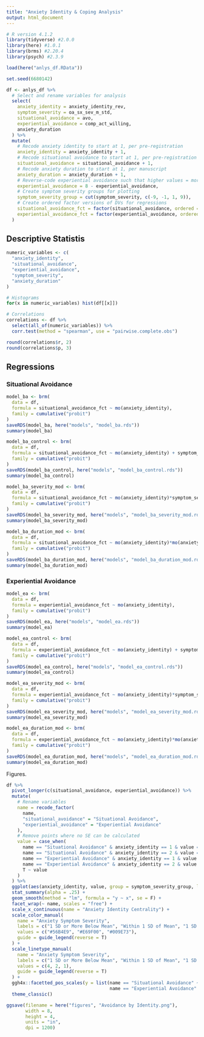 ```yaml
---
title: "Anxiety Identity & Coping Analysis"
output: html_document
---
```


```r
# R version 4.1.2
library(tidyverse) #2.0.0
library(here) #1.0.1
library(brms) #2.20.4
library(psych) #2.3.9

load(here("anlys_df.RData"))

set.seed(6680142)

df <- anlys_df %>%
  # Select and rename variables for analysis
  select(
    anxiety_identity = anxiety_identity_rev,
    symptom_severity = oa_sx_sev_m_std,
    situational_avoidance = avo,
    experiential_avoidance = comp_act_willing,
    anxiety_duration
  ) %>%
  mutate(
    # Recode anxiety identity to start at 1, per pre-registration
    anxiety_identity = anxiety_identity + 1,
    # Recode situational avoidance to start at 1, per pre-registration
    situational_avoidance = situational_avoidance + 1,
    # Recode anxiety duration to start at 1, per manuscript
    anxiety_duration = anxiety_duration + 1,
    # Reverse-code experiential avoidance such that higher values = more avoidance
    experiential_avoidance = 8 - experiential_avoidance,
    # Create symptom severity groups for plotting
    symptom_severity_group = cut(symptom_severity, c(-9, -1, 1, 9)),
    # Create ordered factor versions of DVs for regressions
    situational_avoidance_fct = factor(situational_avoidance, ordered = T),
    experiential_avoidance_fct = factor(experiential_avoidance, ordered = T)
  )
```

## Descriptive Statistis

```r
numeric_variables <- c(
  "anxiety_identity", 
  "situational_avoidance",
  "experiential_avoidance",
  "symptom_severity",
  "anxiety_duration"
)

# Histograms
for(x in numeric_variables) hist(df[[x]])

# Correlations
correlations <- df %>%
  select(all_of(numeric_variables)) %>%
  corr.test(method = "spearman", use = "pairwise.complete.obs")

round(correlations$r, 2)
round(correlations$p, 3)
```

## Regressions

### Situational Avoidance

```r
model_ba <- brm(
  data = df, 
  formula = situational_avoidance_fct ~ mo(anxiety_identity), 
  family = cumulative("probit")
)
saveRDS(model_ba, here("models", "model_ba.rds"))
summary(model_ba)

model_ba_control <- brm(
  data = df, 
  formula = situational_avoidance_fct ~ mo(anxiety_identity) + symptom_severity,
  family = cumulative("probit")
)
saveRDS(model_ba_control, here("models", "model_ba_control.rds"))
summary(model_ba_control)

model_ba_severity_mod <- brm(
  data = df, 
  formula = situational_avoidance_fct ~ mo(anxiety_identity)*symptom_severity, 
  family = cumulative("probit")
)
saveRDS(model_ba_severity_mod, here("models", "model_ba_severity_mod.rds"))
summary(model_ba_severity_mod)

model_ba_duration_mod <- brm(
  data = df, 
  formula = situational_avoidance_fct ~ mo(anxiety_identity)*mo(anxiety_duration) + symptom_severity, 
  family = cumulative("probit")
)
saveRDS(model_ba_duration_mod, here("models", "model_ba_duration_mod.rds"))
summary(model_ba_duration_mod)
```

### Experiential Avoidance

```r
model_ea <- brm(
  data = df, 
  formula = experiential_avoidance_fct ~ mo(anxiety_identity), 
  family = cumulative("probit")
)
saveRDS(model_ea, here("models", "model_ea.rds"))
summary(model_ea)

model_ea_control <- brm(
  data = df, 
  formula = experiential_avoidance_fct ~ mo(anxiety_identity) + symptom_severity,
  family = cumulative("probit")
)
saveRDS(model_ea_control, here("models", "model_ea_control.rds"))
summary(model_ea_control)

model_ea_severity_mod <- brm(
  data = df, 
  formula = experiential_avoidance_fct ~ mo(anxiety_identity)*symptom_severity, 
  family = cumulative("probit")
)
saveRDS(model_ea_severity_mod, here("models", "model_ea_severity_mod.rds"))
summary(model_ea_severity_mod)

model_ea_duration_mod <- brm(
  data = df, 
  formula = experiential_avoidance_fct ~ mo(anxiety_identity)*mo(anxiety_duration) + symptom_severity, 
  family = cumulative("probit")
)
saveRDS(model_ea_duration_mod, here("models", "model_ea_duration_mod.rds"))
summary(model_ea_duration_mod)
```

Figures.

```r
df %>%
  pivot_longer(c(situational_avoidance, experiential_avoidance)) %>%
  mutate(
    # Rename variables
    name = recode_factor(
      name,
      "situational_avoidance" = "Situational Avoidance",
      "experiential_avoidance" = "Experiential Avoidance"
    ),
    # Remove points where no SE can be calculated
    value = case_when(
      name == "Situational Avoidance" & anxiety_identity == 1 & value == 1 ~ NA,
      name == "Situational Avoidance" & anxiety_identity == 2 & value == 5 ~ NA,
      name == "Experiential Avoidance" & anxiety_identity == 1 & value == 1 ~ NA,
      name == "Experiential Avoidance" & anxiety_identity == 2 & value == 7 ~ NA,
      T ~ value
    )
  ) %>%
  ggplot(aes(anxiety_identity, value, group = symptom_severity_group, linetype = symptom_severity_group, color = symptom_severity_group)) +
  stat_summary(alpha = .25) +
  geom_smooth(method = "lm", formula = "y ~ x", se = F) +
  facet_wrap(~ name, scales = "free") +
  scale_x_continuous(name = "Anxiety Identity Centrality") +
  scale_color_manual(
    name = "Anxiety Symptom Severity",
    labels = c("1 SD or More Below Mean", "Within 1 SD of Mean", "1 SD or More Above Mean"),
    values = c("#56B4E9", "#E69F00", "#009E73"),
    guide = guide_legend(reverse = T)
  ) +
  scale_linetype_manual(
    name = "Anxiety Symptom Severity",
    labels = c("1 SD or More Below Mean", "Within 1 SD of Mean", "1 SD or More Above Mean"),
    values = c(4, 2, 1),
    guide = guide_legend(reverse = T)
  ) +
  ggh4x::facetted_pos_scales(y = list(name == "Situational Avoidance" ~ scale_y_continuous(name = "Avoidance", limits = c(1, 5)),
                                      name == "Experiential Avoidance" ~ scale_y_continuous(name = "Avoidance", limits = c(1, 7), breaks = 1:7))) +
  theme_classic()

ggsave(filename = here("figures", "Avoidance by Identity.png"),
       width = 8,
       height = 4,
       units = "in",
       dpi = 1200)
```
